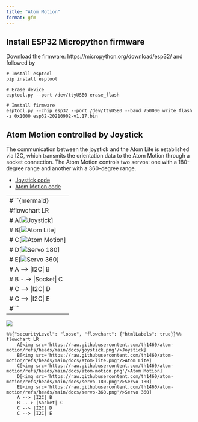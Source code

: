 ```yaml
---
title: "Atom Motion"
format: gfm
---
```


## Install ESP32 Micropython firmware

Download the firmware: https://micropython.org/download/esp32/ and followed by

```
# Install esptool
pip install esptool

# Erase device
esptool.py --port /dev/ttyUSB0 erase_flash

# Install firmware
esptool.py --chip esp32 --port /dev/ttyUSB0 --baud 750000 write_flash -z 0x1000 esp32-20210902-v1.17.bin
```

## Atom Motion controlled by Joystick

The communication between the joystick and the Atom Lite is established via I2C, which transmits the orientation data to the Atom Motion through a socket connection. The Atom Motion controls two servos: one with a 180-degree range and another with a 360-degree range.

- [Joystick code](https://github.com/th1460/atom-motion/blob/main/joystick.py)
- [Atom Motion code](https://github.com/th1460/atom-motion/blob/main/atom_motion.py)

---
#```{mermaid}
#flowchart LR
#    A[<img src='https://raw.githubusercontent.com/th1460/atom-motion/refs/heads/main/docs/joystick.png'/>Joystick]
#    B[<img src='https://raw.githubusercontent.com/th1460/atom-motion/refs/heads/main/docs/atom-lite.png'/>Atom Lite]
#    C[<img src='https://raw.githubusercontent.com/th1460/atom-motion/refs/heads/main/docs/atom-motion.png'/>Atom Motion]
#    D[<img src='https://raw.githubusercontent.com/th1460/atom-motion/refs/heads/main/docs/servo-180.png'/>Servo 180]
#    E[<img src='https://raw.githubusercontent.com/th1460/atom-motion/refs/heads/main/docs/servo-360.png'/>Servo 360]
#    A --> |I2C| B
#    B -.-> |Socket| C
#    C --> |I2C| D
#    C --> |I2C| E
#```
---

![](docs/diagram.png)

```mermaid
%%{"securityLevel": "loose", "flowchart": {"htmlLabels": true}}%%
flowchart LR
    A[<img src='https://raw.githubusercontent.com/th1460/atom-motion/refs/heads/main/docs/joystick.png'/>Joystick]
    B[<img src='https://raw.githubusercontent.com/th1460/atom-motion/refs/heads/main/docs/atom-lite.png'/>Atom Lite]
    C[<img src='https://raw.githubusercontent.com/th1460/atom-motion/refs/heads/main/docs/atom-motion.png'/>Atom Motion]
    D[<img src='https://raw.githubusercontent.com/th1460/atom-motion/refs/heads/main/docs/servo-180.png'/>Servo 180]
    E[<img src='https://raw.githubusercontent.com/th1460/atom-motion/refs/heads/main/docs/servo-360.png'/>Servo 360]
    A --> |I2C| B
    B -.-> |Socket| C
    C --> |I2C| D
    C --> |I2C| E


```
